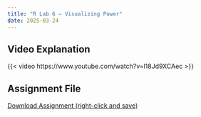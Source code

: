 ```yaml
---
title: "R Lab 6 – Visualizing Power"
date: 2025-03-24
---
```



## Video Explanation

{{< video https://www.youtube.com/watch?v=l18Jd9XCAec >}}



## Assignment File

[Download Assignment (right-click and save)](/assignments/r_labs/lab_6_visualizing_power.qmd)

